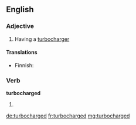 ==English==

===Adjective===
{{en-adj|-}}

# Having a [[turbocharger]]

====Translations====
{{trans-top|having turbocharger}}
* Finnish: {{t|fi|turboahdettu}}
{{trans-mid}}
{{trans-bottom}}

===Verb===
'''turbocharged'''

# {{en-past of|turbocharge}}

[[de:turbocharged]]
[[fr:turbocharged]]
[[mg:turbocharged]]